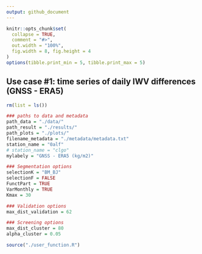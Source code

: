 ```yaml
---
output: github_document
---
```


<!-- use_case_1.md is generated from use_case_1.Rmd. Please edit that file -->

```r
knitr::opts_chunk$set(
  collapse = TRUE,
  comment = "#>",
  out.width = "100%",
  fig.width = 8, fig.height = 4
)
options(tibble.print_min = 5, tibble.print_max = 5)
```

## Use case #1: time series of daily IWV differences (GNSS - ERA5)

```r
rm(list = ls())

### paths to data and metadata
path_data = "./data/"
path_result = "./results/"
path_plots = "./plots/"
filename_metadata = "./metadata/metadata.txt"
station_name = "0alf"
# station_name = "clgo"
mylabely = "GNSS - ERA5 (kg/m2)"

### Segmentation options
selectionK = "BM_BJ"
selectionF = FALSE
FunctPart = TRUE
VarMonthly = TRUE
Kmax = 30

### Validation options
max_dist_validation = 62

### Screening options
max_dist_cluster = 80
alpha_cluster = 0.05

source("./user_function.R")
```